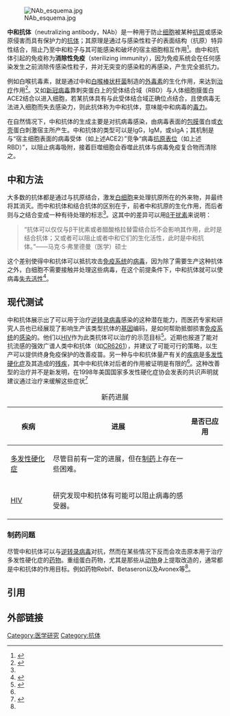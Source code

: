 {{medical}}
{{Infobox
|name         = 中和抗体
|bodystyle    = 
|title        = 中和抗体
|titlestyle   = 
|above        = 
|abovestyle   = 
|imagestyle   = 
|captionstyle = 
|image        = [[File:Antibody.svg|100px]]
|caption      = 标准抗体形式
|image2       = 
|caption2     = 
|headerstyle  = 
|labelstyle   = 
|datastyle    = 
|header1= 属性
|label3= 蛋白质类型
|data3= 免疫球蛋白
|label4= 功能
|data4= 抗原中和
|label5= 产品
|data5= B细胞<ref name="bcell">{{cite web|url=http://www.nature.com/ni/journal/v5/n9/full/ni1102.html|title=Deliberate removal of T cell help improves virus-neutralizing antibody production|author=Mike Recher et al.|date=8 August 2004|publisher=Nature.com |accessdate=2009-07-30|archive-date=2011-08-29|archive-url=https://web.archive.org/web/20110829161428/http://www.nature.com/ni/journal/v5/n9/full/ni1102.html|dead-url=no}}</ref><ref name="Stachowiak" />
|belowstyle =
|below = 
}}
[[File:NAb_esquema.jpg|right]]

'''中和抗体'''（neutralizing antibody，NAb）是一种用于防止[[细胞|细胞]]被某种[[抗原|抗原]]或感染原侵害而具有保护力的[[抗体|抗体]]；其原理是通过与感染性粒子的表面结构（抗原）特异性结合，阻止乃至中和粒子与其可能感染和破坏的宿主细胞相互作用<ref name="Def">{{cite web|url=http://www.biology-online.org/dictionary/Neutralizing_antibody|title=Neutralizing antibody|year=2008|publisher=Biology-Online|accessdate=2009-07-04|archive-date=2018-07-08|archive-url=https://web.archive.org/web/20180708221621/https://www.biology-online.org/dictionary/Neutralizing_antibody|dead-url=no}}</ref>。由中和抗体引起的免疫称为'''消除性免疫'''（sterilizing immunity），因为免疫系统会在任何感染发生之前消除传感染性粒子，并对无突变的感染粒的再感染，产生完全抵抗力。

例如白喉抗毒素，就是通过中和[[白喉|白喉棒状杆菌]]制造的[[外毒素|外毒素]]的生化作用，来达到[[治疗|治疗]]作用<ref name="Path-1">{{cite web|url=http://www.accessscience.com/abstract.aspx?id=450600&referURL=http%3a%2f%2fwww.accessscience.com%2fcontent.aspx%3fid%3d450600|title=AssessScience|publisher=McGraw-Hill|accessdate=2009-07-04|archive-date=2011-09-27|archive-url=https://web.archive.org/web/20110927111330/http://www.accessscience.com/abstract.aspx?id=450600&referURL=http%3A%2F%2Fwww.accessscience.com%2Fcontent.aspx%3Fid%3D450600|dead-url=yes}}</ref>。又如[[严重急性呼吸综合征冠状病毒2|新冠病毒]]靠刺突蛋白上的受体结合域（RBD）与人体细胞膜蛋白ACE2结合以进入细胞，若某抗体具有与此受体结合域正确位点结合，且使病毒无法进入细胞而失去感染力，则此抗体称为中和抗体，意味能中和病毒的[[毒力|毒力]]。

在自然情况下，中和抗体的生成主要是对抗病毒感染，由病毒表面的[[包膜|包膜]]蛋白或[[衣壳|衣壳]]蛋白刺激宿主所产生。中和抗体的类型可以是IgG，IgM，或sIgA；其机制是与“宿主细胞表面的病毒受体（如上述ACE2）”竞争“病毒[[抗原表位|抗原表位]]（如上述RBD）”，以阻止病毒吸附，接着巨噬细胞会吞噬此抗体与病毒免疫复合物而清除之。

==中和方法==
大多数的抗体都是通过与抗原结合，激发[[白细胞|白细胞]]来处理抗原所在的外来物，并最终将其消灭。而中和抗体和结合抗体的区别在于，前者中和抗原的生化作用，而后者则与之结合变成一种有待处理的标志<ref name="Freedman" />。这其中的差异可以用[[Beta干扰素|β干扰素]]来说明：
<blockquote>
“抗体可以仅仅与β干扰素或者醋酸格拉替雷结合后不会影响其作用，此时是结合抗体；又或者可以阻止或者中和它们的生化活性，此时是中和抗体。”——马克·S·弗里德曼（医学）硕士</blockquote>

这个差别使得中和抗体可以抵抗攻击[[免疫系统|免疫系统]]的[[病毒|病毒]]，因为除了需要生产这种抗体之外，白细胞不需要接触并处理这些病毒，在这个前提条件下，中和抗体就可以使病毒[[失活|失去活性]]<ref name="Freedman">{{cite web|url=http://www.medscape.com/viewarticle/461270|title=The Role of Neutralizing Antibodies in MS Treatments|last=Freedman|first=Mark S.|date=August 30, 2003|publisher=Medscape|accessdate=2009-08-04|archive-date=2013-03-10|archive-url=https://web.archive.org/web/20130310050333/http://www.medscape.com/viewarticle/461270|dead-url=no}}</ref>。

==现代测试==
中和抗体展示出了可以用于治疗[[逆转录病毒|逆转录病毒]]感染的这种潜在能力，而医药专家和研究人员也已经展现了影响生产该类型抗体的[[基因|基因]]编码，是如何帮助抵御损害[[免疫系统|免疫系统]]的[[感染|感染]]的。他们以[[HIV|HIV]]作为此类抗体可以治疗的示范目标<ref name="SciMag">{{cite journal |url=http://www.sciencemag.org/cgi/content/abstract/321/5894/1343 |title=Apobec3 Encodes Rfv3, a Gene Influencing Neutralizing Antibody Control of Retrovirus Infection |journal=Science Magazine |last=Satiago |first=Mario L. |coauthors=Mauricio Montano, Robert Benitez, Ronald J. Messer, at al. |year=2008 |publisher=AAAS |accessdate=2009-07-04 |archive-date=2009-02-05 |archive-url=https://web.archive.org/web/20090205190508/http://sciencemag.org/cgi/content/abstract/321/5894/1343 |dead-url=no }}</ref>。近期也报道了能对抗流感的强效广谱人类中和抗体（如[[CR6261|CR6261]]），并建议了可能可行的策略，以生产可以提供终身免疫保护的改善疫苗。另一种与中和抗体量产有关的[[疾病|疾病]]是[[多发性硬化症|多发性硬化症]]及其造成的[[残疾|残疾]]，其中中和抗体对后者的作用被证明是有限的<ref name="Stachowiak"/>。这种改善型的治疗并不是新发明，在1998年美国国家多发性硬化症协会发表的共识声明就建议通过治疗来缓解这些症状<ref name="Stachowiak">{{cite web
  | last = Stachowiak
  | first = Julie
  | authorlink = 
  | coauthors = 
  | title = Neutralizing Antibodies and Disease-Modifying Therapies for Multiple Sclerosis
  | work = 
  | publisher = About.com
  | date = August 15, 2008
  | url = http://ms.about.com/od/treatments/a/cmp_nabs.htm Julia Stachowiak
  | format = 
  | doi = 
  | accessdate = 13 June 2009
  | archive-date = 2010-05-04
  | archive-url = https://web.archive.org/web/20100504215518/http://ms.about.com/od/treatments/a/cmp_nabs.htm
  | dead-url = no
  }}</ref><!-- This person has a PH.D. and specializes in Sclerosis. -->

{| class="wikitable" border=1
|+ 新药进展
|-
! 疾病
! 进展
! 是否已应用
|-
| [[多发性硬化症|多发性硬化症]] || 尽管目前有一定的进展，但在[[药物治疗|制药]]上存在一些困难。 || {{Yes}}
|-
| [[HIV|HIV]] || 研究发现中和抗体有可能可以阻止病毒的感受器。 || {{No}}
|}

===制药问题===
尽管中和抗体可以与[[逆转录病毒|逆转录病毒]]对抗，然而在某些情况下反而会攻击原本用于治疗多发性硬化症的[[药|药物]]。重组蛋白药物，尤其是那些从[[动物|动物]]身上提取改造的，通常都是中和抗体的作用目标。例如药物Rebif、Betaseron以及Avonex等<ref name="Stachowiak" />。

== 引用 ==
{{reflist}}

== 外部链接 ==

{{DEFAULTSORT:中和抗体}}
[[Category:医学研究|Category:医学研究]]
[[Category:抗体|Category:抗体]]